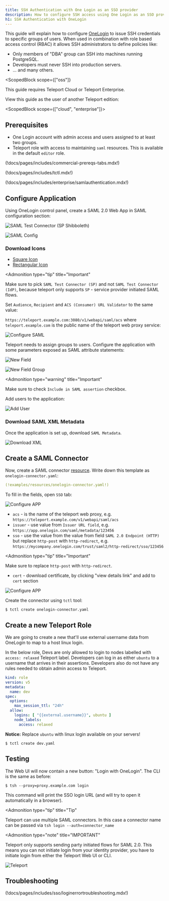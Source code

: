 ```yaml
---
title: SSH Authentication with One Login as an SSO provider
description: How to configure SSH access using One Login as an SSO provider
h1: SSH Authentication with OneLogin
---
```


This guide will explain how to configure [OneLogin](https://www.onelogin.com/) to issue
SSH credentials to specific groups of users. When used in combination with role
based access control (RBAC) it allows SSH administrators to define policies
like:

- Only members of "DBA" group can SSH into machines running PostgreSQL.
- Developers must never SSH into production servers.
- ... and many others.

<ScopedBlock
  scope={["oss"]}
>

  This guide requires Teleport Cloud or Teleport Enterprise.

  View this guide as the user of another Teleport edition:

  <TileSet>
  <Tile icon="cloud" title="Teleport Cloud" href="./one-login.mdx/?scope=cloud">
  </Tile>
  <Tile icon="building" title="Teleport Enterprise" href="./one-login.mdx/?scope=enterprise">
  </Tile>
  </TileSet>

</ScopedBlock>

<ScopedBlock scope={["cloud", "enterprise"]}>

## Prerequisites

- One Login account with admin access and users assigned to at least two groups.
- Teleport role with access to maintaining `saml` resources.  This is available in the default `editor` role.

(!docs/pages/includes/commercial-prereqs-tabs.mdx!)

(!docs/pages/includes/tctl.mdx!)

(!docs/pages/includes/enterprise/samlauthentication.mdx!)

## Configure Application

Using OneLogin control panel, create a SAML 2.0 Web App in SAML configuration
section:

![SAML Test Connector (SP Shibboleth)](../../../img/sso/onelogin/onelogin-saml-1.png)

![SAML Config](../../../img/sso/onelogin/onelogin-saml-1a.png)

### Download Icons

- [Square Icon](../../../img/sso/onelogin/teleport.png)
- [Rectangular Icon](../../../img/sso/onelogin/teleportlogo@2x.png)

<Admonition
  type="tip"
  title="Important"
>
  Make sure to pick `SAML Test Connector (SP)` and not `SAML Test Connector (IdP)`,
  because teleport only supports `SP` - service provider initiated SAML flows.
</Admonition>

Set `Audience`, `Recipient` and `ACS (Consumer) URL Validator` to the same value:

`https://teleport.example.com:3080/v1/webapi/saml/acs` where `teleport.example.com` is the
public name of the teleport web proxy service:

![Configure SAML](../../../img/sso/onelogin/onelogin-saml-2.png)

Teleport needs to assign groups to users. Configure the application with some parameters
exposed as SAML attribute statements:

![New Field](../../../img/sso/onelogin/onelogin-saml-3.png)

![New Field Group](../../../img/sso/onelogin/onelogin-saml-4.png)

<Admonition
  type="warning"
  title="Important"
>
  Make sure to check `Include in SAML assertion` checkbox.
</Admonition>

Add users to the application:

![Add User](../../../img/sso/onelogin/onelogin-saml-5.png)

### Download SAML XML Metadata

Once the application is set up, download `SAML Metadata`.

![Download XML](../../../img/sso/onelogin/saml-download.png)

## Create a SAML Connector

Now, create a SAML connector [resource](../../setup/reference/resources.mdx).
Write down this template as `onelogin-connector.yaml`:

```yaml
(!examples/resources/onelogin-connector.yaml!)
```

To fill in the fields, open `SSO` tab:

![Configure APP](../../../img/sso/onelogin/onelogin-saml-6.png)

- `acs` - is the name of the teleport web proxy, e.g. `https://teleport.example.com/v1/webapi/saml/acs`
- `issuer` - use value from `Issuer URL field`, e.g. `https://app.onelogin.com/saml/metadata/123456`
- `sso` - use the value from the value from field `SAML 2.0 Endpoint (HTTP)` but replace `http-post` with `http-redirect`, e.g. `https://mycompany.onelogin.com/trust/saml2/http-redirect/sso/123456`

<Admonition
  type="tip"
  title="Important"
>
  Make sure to replace `http-post` with `http-redirect`.
</Admonition>

- `cert` - download certificate, by clicking "view details link" and add to `cert` section

![Configure APP](../../../img/sso/onelogin/onelogin-saml-7.png)

Create the connector using `tctl` tool:

```code
$ tctl create onelogin-connector.yaml
```

## Create a new Teleport Role

We are going to create a new that'll use external username data from OneLogin
to map to a host linux login.

In the below role, Devs are only allowed to login to nodes labelled with `access: relaxed`
Teleport label. Developers can log in as either `ubuntu` to a username that
arrives in their assertions. Developers also do not have any rules needed to
obtain admin access to Teleport.

```yaml
kind: role
version: v5
metadata:
  name: dev
spec:
  options:
    max_session_ttl: "24h"
  allow:
    logins: [ "{{external.username}}", ubuntu ]
    node_labels:
      access: relaxed
```

**Notice:** Replace `ubuntu` with linux login available on your servers!

```code
$ tctl create dev.yaml
```

## Testing

The Web UI will now contain a new button: "Login with OneLogin". The CLI is
the same as before:

```code
$ tsh --proxy=proxy.example.com login
```

This command will print the SSO login URL (and will try to open it
automatically in a browser).

<Admonition
  type="tip"
  title="Tip"
>
  Teleport can use multiple SAML connectors. In this case a connector name
  can be passed via `tsh login --auth=connector_name`
</Admonition>

<Admonition
  type="note"
  title="IMPORTANT"
>
  Teleport only supports sending party initiated flows for SAML 2.0. This
  means you can not initiate login from your identity provider, you have to
  initiate login from either the Teleport Web UI or CLI.
</Admonition>

![Teleport](../../../img/sso/onelogin/onelogin-saml-8.png)

## Troubleshooting

(!docs/pages/includes/sso/loginerrortroubleshooting.mdx!)

</ScopedBlock>